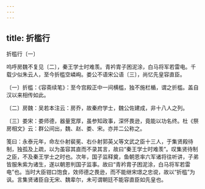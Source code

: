 ```yaml
---
---
---
```

title: 折槛行
---



折槛行〔一〕


呜呼房魏不复见〔二〕，秦王学士时难羡。青衿胄子困泥涂，白马将军若雷电。千载少似朱云人，至今折槛空嶙峋。娄公不语宋公语〔三〕，尚忆先皇容直臣。

〔一〕折槛：《容斋续笔》：至今宫殿正中一间横槛，独不施栏楯，谓之折槛。盖自汉以来相传如此。

〔二〕房魏：吴若本注云：房乔，故秦府学士，魏公佐建成，非十八人之列。

〔三〕娄宋：娄师德，器量宽厚，虽参知政事，深怀畏逊，竟能以功名终。杜《祭房相文》云：群公间出，魏、赵、娄、宋。亦并二公称之。

笺曰：永泰元年，命左仆射裴冕、右仆射郭英乂等文武之臣十三人，于集贤殿待制，独孤及上疏，以为虽容其直而不录其言，故曰“秦王学士时难羡”。叹集贤待制之臣，不及秦王学士之时也。次年，国子监释奠，鱼朝恩率六军诸将往听讲，子弟皆服朱紫为诸生，遂以朝恩判国子监事。故曰“青衿胄子困泥涂，白马将军若雷电”也。当时大臣钳口饱食，效师德之畏逊，而不能继宋璟之忠谠，故以“折槛”为讽。言集贤诸臣自无宋、魏辈尔，未可谓朝廷不能容直臣如先皇也。